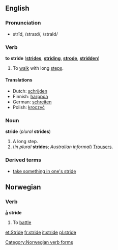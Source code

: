 ==English==
=== Pronunciation ===
*strīd, /straɪd/, /straId/

=== Verb ===
'''to stride''' ('''[[strides]]''', '''[[striding]]''', '''[[strode]]''', '''[[stridden]]''')

#To [[walk]] with long [[step]]s.

==== Translations ====
*Dutch: [[schrijden]]
*Finnish: [[harppoa]]
*German: [[schreiten]]
*Polish: [[kroczyć]]

=== Noun ===
'''stride''' (''plural'' '''strides''')

#A long step.
#(''in plural'' '''strides'''; ''Australian informal'') [[Trousers]].

===Derived terms===
*[[take something in one's stride]]

==Norwegian==
===Verb===
[[Category:Norwegian verb forms]]
'''[[å]] stride'''
#To [[battle]]

[[et:Stride]]
[[fr:stride]]
[[it:stride]]
[[pl:stride]]